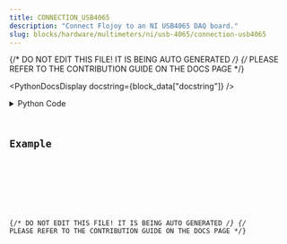 ```yaml
---
title: CONNECTION_USB4065
description: "Connect Flojoy to an NI USB4065 DAQ board."
slug: blocks/hardware/multimeters/ni/usb-4065/connection-usb4065
---
```


{/* DO NOT EDIT THIS FILE! IT IS BEING AUTO GENERATED */}
{/* PLEASE REFER TO THE CONTRIBUTION GUIDE ON THE DOCS PAGE */}


<PythonDocsDisplay docstring={block_data["docstring"]} />
<details>
<summary>Python Code</summary>



<Code code={pythonCode} lang="py" wrap theme="dracula" />

[Find this Flojoy Block on GitHub](https://github.com/flojoy-ai/blocks/blob/main/blocks/HARDWARE/MULTIMETERS/NI/USB_4065/CONNECTION_USB4065/CONNECTION_USB4065.py)

</details>

## Example


<GetHelpWidget />


<AppDisplay app={app} blockName="CONNECTION_USB4065" client:visible />


<Example />

{/* DO NOT EDIT THIS FILE! IT IS BEING AUTO GENERATED */}
{/* PLEASE REFER TO THE CONTRIBUTION GUIDE ON THE DOCS PAGE */}
